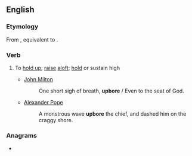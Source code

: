 ==English==

===Etymology===
From {{etyl|enm|en}} {{m|enm|upberen}}, equivalent to {{prefix|up|bear|lang=en}}.

===Verb===
{{en-verb|upbears|upbearing|upbore|upborne|past_ptc2=upbore}}

# {{lb|en|dated|transitive}} To [[hold up]]; [[raise]] [[aloft]]; [[hold]] or sustain high
#* [[w:John Milton|John Milton]]
#*: One short sigh of breath, '''upbore''' / Even to the seat of God.
#* [[w:Alexander Pope|Alexander Pope]]
#*: A monstrous wave '''upbore''' the chief, and dashed him on the craggy shore.

===Anagrams===
* {{anagrams|en|a=abepru|bear up}}